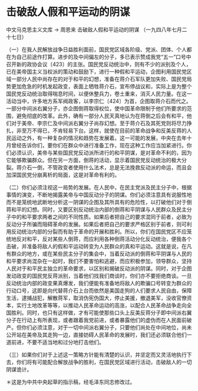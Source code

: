 # 击破敌人假和平运动的阴谋

中文马克思主义文库 -> 周恩来
击破敌人假和平运动的阴谋
（一九四八年七月二十七日）

（一）在我人民解放战争日益胜利面前，国民党区域各阶级、党派、团体、个人都在为自己前途作打算。进步的及中间偏左的分子，多已表示赞成我党“五一”口号中召开新的政协会议〔423〕的主张。国民党反动统治中，则有不少的派别及个人，已在美帝国主义当权派的策动和鼓励下，进行一种假和平运动，企图利用国民党区域一部分人民中尚存在的对于和平的幻想，准备在蒋介石军队更加失败、国民党局势更加危急的时机发起政变，表面上牺牲蒋介石，宣布停战议和，实际上是为整个国民党反动统治取得喘息时间，以便休整兵力，卷土重来，消灭人民力量。在这一活动当中，许多地方系军阀政客，以李宗仁〔424〕为首，企图取蒋介石而代之。一部分中间派右翼分子，亦企图倒蒋取得权位，使中国革命限制于他们所要求的范围，避免彻底的改革。此外，确有一部分人民天真地认为在蒋倒之后会有和平，他们对于美帝、李宗仁及中间派右翼分子尚存幻想。至于蒋介石及其死党则将尽力挣扎，非至万不得已，不肯轻易下台。这样，就使在目前的革命战争和反美反蒋的人民运动之外，有一种复杂的情况和趋势在发展着。这一可能的发展，中央在去年十月曾经告诉你们，要你们在群众中进行准备工作，现在这种工作应当加紧进行。你们必须认识，美帝与某些国民党反动派所进行的和平阴谋，是对革命不利的，因为它能够欺骗群众。但在另一方面，倒蒋的活动，显示着国民党反动统治的极大分裂。蒋介石一倒，不管政变者使用什么法术，总是无法挽救反动派的命运，而且会加深国民党分崩离析的局面，这是对革命有利的。

（二）你们必须注视这一局势的发展。在人民中，在民主党派及民主分子中，根据事情的演变，不断地揭露美帝与中国反动分子的阴谋。你们必须注意具有说服性地而不是笼统地武断地分析这一阴谋的企图及其所具有的危险性，以打破他们对于倒蒋和平的幻想。同时，又要区别反动统治内部的倒蒋和平阴谋与人民群众及民主分子中的和平要求两者之间的不同性质。如果后者把自己的要求混同于前者，必致为反动分子所骗而阻碍革命的发展。如果后者把自己的要求严格区别于前者，则可利用反动统治内部的分裂而有助于革命的开展和胜利。所以，你们在国民党区不应笼统地反对和平，反对某些人倒蒋，而应利用各种倒蒋活动分化反动统治，便我各个击破，并准备将敌人的假和平运动转变为人民群众的真和平运动。这就是说，在凡有群众的地方，或在某些民主分子的集会中，当着反动派的倒蒋和平阴谋与人民的和平要求尚混杂在一起时，我们不要害怕和逃避，而应积极参加，领导群众，坚持人民对于和平民主独立的革命要求，以区别和揭破反动派的阴谋。同时，对于企图发动政变的国民党反蒋派别，当着他们找我们商谈时，你们亦不要拒绝商谈。一旦反动统治内部的政变果真爆发，我们便能有准备地将敌人的欺骗口号转变为群众的行动口号，这即是向代替蒋介石上台而依然是美国走狗的人们要求人民自由，保障生活，逮捕战犯，解散蒋军，取消伪宪伪国大，停止美援，撤退美军，没收官僚资本，实行土地改革等等，以推动人民革命运动的高涨，以配合人民革命战争走向全国胜利。同时，也只有这样做，才有可能使那些口头上反美反蒋分子即中间派右翼分子在行动上有所表现，或者跟着我党前进，或者暴露他们的虚伪而在人民面前破产。但你们必须注意，对于一切中间派右翼分子，只要他们尚处在中间地位，尚未公开站在美帝及其走狗一边，直接妨碍人民革命的发展时，我们还必须联合他们一道前进，不要不适当地和过分地打击他们。

（三）如果你们对于上述这一策略方针能有清楚的认识，并坚定而又灵活地执行下去，你们将有可能配合解放战争的胜利，在国民党区域进行活动，击破敌人的一切阴谋诡计。

＊这是为中共中央起草的指示稿，经毛泽东同志修改过。

